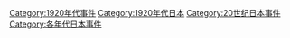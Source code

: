 [[Category:1920年代事件|Category:1920年代事件]]
[[Category:1920年代日本|Category:1920年代日本]]
[[Category:20世纪日本事件|Category:20世纪日本事件]]
[[Category:各年代日本事件|Category:各年代日本事件]]